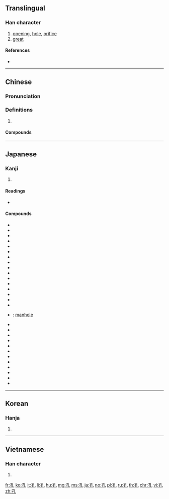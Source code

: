 ==Translingual==

===Han character===
{{Han char|rn=39|rad=子|as=01|sn=4|four=12410|canj=NDU|ids=⿰子乚}}

# [[opening]], [[hole]], [[orifice]]
# [[great]]

====References====
* {{Han ref|kx=0277.090|dkj=06933|dj=0544.030|hdz=21008.040|uh=5B54|ud=23380|bh=A4D5|bd=42197}}

----

==Chinese==
{{zh-forms}}

===Pronunciation===
{{zh-pron
|m=kǒng
|c=hung2
|h=pfs=khûng
|md=
|mn=qz,tw,xm,zz:kháng/qz,tw,xm,zz:khóng
|mn_note=kháng - vernacular; khóng - literary
|w=
|mc=y
|oc=y
|cat=
}}

===Definitions===
{{zh-hanzi}}

# {{rfdef|lang=zh}}

====Compounds====
{{zh-der|孔道|孔洞|孔方兄|孔徑|孔孟之道|孔廟|孔明燈|孔雀|孔雀綠|孔雀石|孔雀舞|孔雀座|孔武有力|孔隙|孔型|孔穴|孔眼|孔子}}

----

==Japanese==

===Kanji===
{{ja-kanji|grade=c|rs=子01}}

# {{defn|lang=ja|sort=子01}}

====Readings====
* {{ja-readings|goon=[[く]] (ku), [[くう]] (kū)|kanon=[[こう]] (kō)|kun=[[あな]] (ana), [[はなはだ]] (hanahada)}}

====Compounds====
{{der-top|Compounds}}
* {{ja-r|孔雀|くじゃく}}
* {{ja-r|孔雀石|くじゃくせき}}
* {{ja-r|孔雀妙王|くじゃくみょうおう}}
* {{ja-r|孔子|^こうし}}
* {{ja-r|孔版|こうはん}}
* {{ja-r|孔孟|^こう-^もう}}
* {{ja-r|孔門|こうもん}}
* {{ja-r|毛孔|けあな}}
* {{ja-r|眼孔|がんこう}}
* {{ja-r|気孔|きこう}}
* {{ja-r|空気孔|くうきこう}}
* {{ja-r|細孔|さいこう}}
* {{ja-r|鑽孔|さんこう}}
* {{ja-r|鑽孔機|さんこうき}}
* {{ja-r|鑚孔機|さんこうき}}
* {{ja-r|耳孔|じこう}}
* {{ja-r|人孔|じんこう}}: [[manhole]]
* {{ja-r|穿孔|せんこう}}
* {{ja-r|穿孔機|せんこうき}}
* {{ja-r|多孔|たこう}}
* {{ja-r|多孔性|たこうせい}}
* {{ja-r|単孔類|たんこうるい}}
* {{ja-r|通気孔|つうきこう}}
* {{ja-r|通風孔|つうふうこう}}
* {{ja-r|瞳孔|どうこう}}
* {{ja-r|排水孔|はいすいこう}}
* {{ja-r|鼻孔|びこう}}
* {{ja-r|噴気孔|ふんきこう}}
* {{ja-r|有孔虫|ゆうこうちゅう}}
{{der-bottom}}

----

==Korean==

===Hanja===
{{ko-hanja|hangeul=공|eumhun=구멍|rv=gong|mr=kong}}

# {{defn|lang=ko|sort=子01}}

----

==Vietnamese==

===Han character===
{{vi-hantu|[[khổng]], [[hỏng]], [[hổng]], [[khỏng]], [[khủng]]|rs=子01}}

# {{defn|lang=vi|sort=子01}}

[[fr:孔]]
[[ko:孔]]
[[it:孔]]
[[li:孔]]
[[hu:孔]]
[[mg:孔]]
[[ms:孔]]
[[ja:孔]]
[[no:孔]]
[[pl:孔]]
[[ru:孔]]
[[th:孔]]
[[chr:孔]]
[[vi:孔]]
[[zh:孔]]